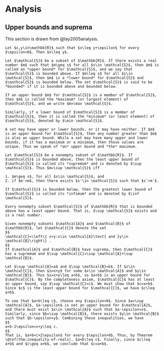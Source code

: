 # Analysis {#analysis}

## Upper bounds and suprema

This section is drawn from @lay2005analysis.

```theorem
Let $x,y\in\mathbb{R}$ such that $x\leq y+\epsilon$ for every $\epsilon>0$. Then $x\leq y$.
```

```definition
Let $\mathcal{S}$ be a subset of $\mathbb{R}$. If there exists a real number $m$ such that $m\geq s$ for all $s\in \mathcal{S}$, then $m$ is called an *upper bound* for $\mathcal{S}$, and we say that $\mathcal{S}$ is bounded above. If $m\leq s$ for all $s\in \mathcal{S}$, then $m$ is a *lower bound* for $\mathcal{S}$ and $\mathcal{S}$ is bounded below. The set $\mathcal{S}$ is said to be *bounded* if it is bounded above and bounded below.

If an upper bound $m$ for $\mathcal{S}$ is a member of $\mathcal{S}$, then $m$ is called the *maximum* (or largest element) of $\mathcal{S}$, and we write $m=\max \mathcal{S}$.

Similarly, if a lower bound of $\mathcal{S}$ is a member of $\mathcal{S}$, then it is called the *minimum* (or least element) of $\mathcal{S}$, denoted by $\min \mathcal{S}$.

A set may have upper or lower bounds, or it may have neither. If $m$ is an upper bound for $\mathcal{S}$, then any number greater than $m$ is also an upper bound. While a set may have many upper and lower bounds, if it has a maximum or a minimum, then those values are unique. Thus we speak of *an* upper bound and *the* maximum.
```

```definition
Let $\mathcal{S}$ be a nonempty subset of $\mathbb{R}$. If $\mathcal{S}$ is bounded above, then the least upper bound of $\mathcal{S}$ is called its *supremum* and is denoted by $\sup \mathcal{S}$. Thus $m=\sup \mathcal{S}$ iff

1. $m\geq s$, for all $s\in \mathcal{S}$, and
2. if $m'<m$, then there exists $s'\in \mathcal{S}$ such that $s'>m'$.

If $\mathcal{S}$ is bounded below, then the greatest lower bound of $\mathcal{S}$ is called its *infimum* and is denoted by $\inf \mathcal{S}$.
```

```definition
Every nonempty subset $\mathcal{S}$ of $\mathbb{R}$ that is bounded above has a least upper bound. That is, $\sup \mathcal{S}$ exists and is a real number.
```

```theorem
Given nonempty subsets $\mathcal{A}$ and $\mathcal{B}$ of $\mathbb{R}$, let $\mathcal{C}$ denote the set
$$
\mathcal{C}=\left\{ x+y:x\in \mathcal{A}\text{ and }y\in \mathcal{B}\right\} .
$$
If $\mathcal{A}$ and $\mathcal{B}$ have suprema, then $\mathcal{C}$ has a supremum and $\sup \mathcal{C}=\sup \mathcal{A}+\sup \mathcal{B}$.
```

```proof
Let $\sup \mathcal{A}=a$ and $\sup \mathcal{B}=b$. If $z\in \mathcal{C}$, then $z=x+y$ for some $x\in \mathcal{A}$ and $y\in \mathcal{B}$. Thus $z=x+y\leq a+b$, so $a+b$ is an upper bound for $\mathcal{C}$. By the completeness axiom, $\mathcal{C}$ has at least an upper bound, say $\sup \mathcal{C}=c$. We must show that $c=a+b$. Since $c$ is the least upper bound for $\mathcal{C}$, we have $c\leq a+b$.

To see that $a+b\leq c$, choose any $\epsilon>0$. Since $a=\sup \mathcal{A}$, $a-\epsilon$ is not an upper bound for $\mathcal{A}$, and there must exist $x\in \mathcal{A}$ such that $a-\epsilon<x$. Similarly, since $b=\sup \mathcal{B}$, there exists $y\in \mathcal{B}$ such that $b-\epsilon<y$. Combining these inequalities, we have
$$
a+b-2\epsilon<x+y\leq c.
$$
That is, $a+b<c+2\epsilon$ for every $\epsilon>0$. Thus, by Theorem \@ref(thm:inequality-of-reals), $a+b\leq c$. Finally, since $c\leq a+b$ and $c\geq a+b$, we conclude that $c=a+b$.
```
